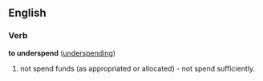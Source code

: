 ==English==

===Verb===
'''to underspend'''  ([[underspending]])
# not spend funds (as appropriated or allocated) - not spend sufficiently.